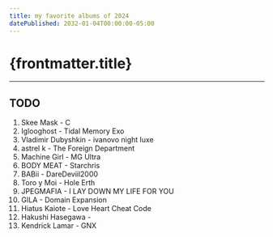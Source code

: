 ```yaml
---
title: my favorite albums of 2024
datePublished: 2032-01-04T00:00:00-05:00
---
```




# {frontmatter.title}

<ArticleHeader
  datePublished={frontmatter.datePublished}
  dateUpdated={frontmatter.dateUpdated}
/>

---

## TODO

1. Skee Mask - C
1. Iglooghost - Tidal Memory Exo
1. Vladimir Dubyshkin - ivanovo night luxe
1. astrel k - The Foreign Department
1. Machine Girl - MG Ultra
1. BODY MEAT - Starchris
1. BABii - DareDeviil2000
1. Toro y Moi - Hole Erth
1. JPEGMAFIA - I LAY DOWN MY LIFE FOR YOU
1. GILA - Domain Expansion
1. Hiatus Kaiote - Love Heart Cheat Code
1. Hakushi Hasegawa -
1. Kendrick Lamar - GNX
